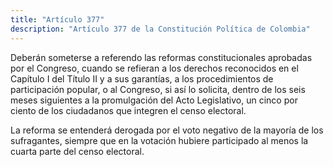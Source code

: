 ```yaml
---
title: "Artículo 377"
description: "Artículo 377 de la Constitución Política de Colombia"
---
```


Deberán someterse a referendo las reformas constitucionales aprobadas por el Congreso, cuando se refieran a los derechos reconocidos en el Capítulo I del Título II y a sus garantías, a los procedimientos de participación popular, o al Congreso, si así lo solicita, dentro de los seis meses siguientes a la promulgación del Acto Legislativo, un cinco por ciento de los ciudadanos que integren el censo electoral.

La reforma se entenderá derogada por el voto negativo de la mayoría de los sufragantes, siempre que en la votación hubiere participado al menos la cuarta parte del censo electoral.
